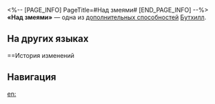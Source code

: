 <%-- [PAGE_INFO]
PageTitle=#Над змеями#
[END_PAGE_INFO] --%>
{{Навык Инфобокс
|Название         = Над змеями
|Изображение      = След Над змеями.png
|Персонаж         = Бутхилл
|Тип              = Доп. способность
|Возвышение       = 4
|Длительность     = 
|Описание         = Пока Бутхилл находится в состоянии Дуэль, урон, получаемый от противников, не находящихся в состоянии Дуэль, понижается на 30%.
|Свойство1        = 
|Масштабирование1 = 
}}
'''«Над змеями»''' — одна из [[дополнительная способность|дополнительных способностей]] [[Бутхилл]].

==На других языках==
{{На других языках
|en   = Above Snakes
|zhs  = 蛇之上行
|zht  = 蛇之上行
|ja   = {{Rubi|死地|しち}}からの{{Rubi|脱出|だっしゅつ}}
|ko   = 어보브 스네이크
|es   = Sobre las culebras
|fr   = Panier de crabes
|ru   = Над змеями
|th   = Above Snakes
|vi   = Above Snakes
|de   = Aufstieg der Schlangen
|id   = Above Snakes
|pt   = Sobre as Cobras
}}

==История изменений
{{История изменений|3.5}}

==Навигация==
{{Навык Навбокс|Бутхилл}}

[[en:]]